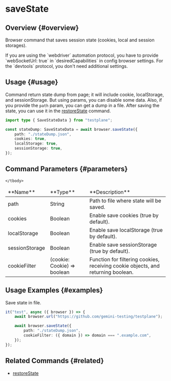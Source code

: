 
# saveState

## Overview {#overview}

Browser command that saves session state (cookies, local and session storages).

<Admonition type="warning">
    If you are using the `webdriver` automation protocol, you have to provide `webSocketUrl: true`
    in `desiredCapabilities` in config browser settings. For the `devtools` protocol, you don't need
    additional settings.
</Admonition>

## Usage {#usage}

Command return state dump from page; it will include cookie, localStorage, and sessionStorage.
But using params, you can disable some data.
Also, if you provide the `path` param, you can get a dump in a file.
After saving the state, you can use it in the [restoreState](../restoreState) command.

```typescript
import type { SaveStateData } from "testplane";

const stateDump: SaveStateData = await browser.saveState({
    path: "./stateDump.json",
    cookies: true,
    localStorage: true,
    sessionStorage: true,
});
```

## Command Parameters {#parameters}

<table>
    <thead>
    <tr><td>**Name**</td><td>**Type**</td><td>**Description**</td></tr>
    </thead>
    <tbody>
    <tr><td>path</td><td>String</td><td>Path to file where state will be saved.</td></tr>
    <tr><td>cookies</td><td>Boolean</td><td>Enable save cookies (true by default).</td></tr>
    <tr><td>localStorage</td><td>Boolean</td><td>Enable save localStorage (true by default).</td></tr>
    <tr><td>sessionStorage</td><td>Boolean</td><td>Enable save sessionStorage (true by default).</td></tr>
    <tr><td>cookieFilter</td><td>(cookie: Cookie) => boolean</td><td>Function for filtering cookies, receiving cookie objects, and returning boolean.</td></tr>

    </tbody>

</table>

## Usage Examples {#examples}

Save state in file.

```typescript
it("test", async ({ browser }) => {
    await browser.url("https://github.com/gemini-testing/testplane");

    await browser.saveState({
        path: "./stateDump.json",
        cookieFilter: ({ domain }) => domain === ".example.com",
    });
});
```

## Related Commands {#related}

-   [restoreState](../restoreState)
